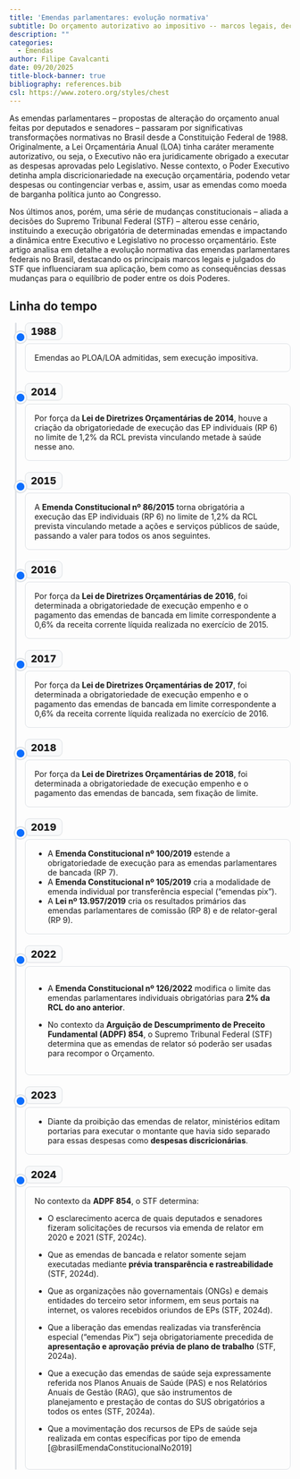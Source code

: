```yaml
---
title: 'Emendas parlamentares: evolução normativa'
subtitle: Do orçamento autorizativo ao impositivo -- marcos legais, decisões judiciais e seus efeitos
description: "" 
categories:
  - Emendas
author: Filipe Cavalcanti
date: 09/20/2025
title-block-banner: true
bibliography: references.bib
csl: https://www.zotero.org/styles/chest
---
```


As emendas parlamentares – propostas de alteração do orçamento anual feitas por deputados e senadores – passaram por significativas transformações normativas no Brasil desde a Constituição Federal de 1988. Originalmente, a Lei Orçamentária Anual (LOA) tinha caráter meramente autorizativo, ou seja, o Executivo não era juridicamente obrigado a executar as despesas aprovadas pelo Legislativo. Nesse contexto, o Poder Executivo detinha ampla discricionariedade na execução orçamentária, podendo vetar despesas ou contingenciar verbas e, assim, usar as emendas como moeda de barganha política junto ao Congresso.

Nos últimos anos, porém, uma série de mudanças constitucionais – aliada a decisões do Supremo Tribunal Federal (STF) – alterou esse cenário, instituindo a execução obrigatória de determinadas emendas e impactando a dinâmica entre Executivo e Legislativo no processo orçamentário. Este artigo analisa em detalhe a evolução normativa das emendas parlamentares federais no Brasil, destacando os principais marcos legais e julgados do STF que influenciaram sua aplicação, bem como as consequências dessas mudanças para o equilíbrio de poder entre os dois Poderes.

## Linha do tempo
```{=html}
<style>
:root { --tl-line:#dee2e6; --tl-dot:#0d6efd; --tl-muted:#6c757d; --tl-pad-left:1.75rem; --tl-spine-left:.6rem; --year-bg:#f8f9fa; }
.timeline{position:relative;margin:1rem 0 3rem 0;padding-left:var(--tl-pad-left)}
.timeline::before{content:"";position:absolute;left:var(--tl-spine-left);top:0;bottom:0;width:3px;background:var(--tl-line);border-radius:2px}
.timeline .event{position:relative;margin-bottom:1.25rem}
.timeline .event::before{content:"";position:absolute;left:calc(var(--tl-spine-left) - var(--tl-pad-left));top:.95rem;width:.9rem;height:.9rem;background:var(--tl-dot);border:3px solid #fff;box-shadow:0 0 0 2px var(--tl-line);border-radius:50%}
.timeline .date{display:inline-block;font-weight:800;font-variant-numeric:tabular-nums;font-size:1.1rem;background:var(--year-bg);border:1px solid var(--tl-line);border-radius:.5rem;padding:.25rem .6rem;margin:0 0 -.5rem 0;box-shadow:0 1px 2px rgba(0,0,0,.04)}
.timeline .badge-lite{display:none!important}
.timeline .card{border:1px solid var(--tl-line);border-radius:.5rem}
.timeline .card-body{padding:1rem 1rem 1rem 1rem}
.timeline .card-title{margin:0 0 .25rem 0}
/* empurra conteúdo um tiquinho para a direita sem deslocar o ponto */
:root { --tl-gap: .35rem; }
.timeline .card-body > *:first-child{ margin-top: 0; }
.timeline .card-body > *:last-child{ margin-bottom: 0; }
</style>
``` 

::: {.timeline}

::: {.event}
[1988]{.date}

::: {.card}
::: {.card-body}
Emendas ao PLOA/LOA admitidas, sem execução impositiva. 
:::
:::
:::

::: {.event}
[2014]{.date}

::: {.card}
::: {.card-body}
Por força da **Lei de Diretrizes Orçamentárias de 2014**, houve a criação da obrigatoriedade de execução das EP individuais (RP 6) no limite de 1,2% da RCL prevista vinculando metade à saúde nesse ano.
:::
:::
:::

::: {.event}
[2015]{.date}

::: {.card}
::: {.card-body}
A **Emenda Constitucional nº 86/2015** torna obrigatória a execução das EP individuais (RP 6) no limite de 1,2% da RCL prevista vinculando metade a ações e serviços públicos de saúde, passando a valer para todos os anos seguintes.
:::
:::
:::

::: {.event}
[2016]{.date}

::: {.card}
::: {.card-body}
Por força da **Lei de Diretrizes Orçamentárias de 2016**, foi determinada a obrigatoriedade de execução empenho e o pagamento das emendas de bancada em limite correspondente a 0,6% da receita corrente líquida realizada no exercício de 2015.
:::
:::
:::

::: {.event}
[2017]{.date}

::: {.card}
::: {.card-body}
Por força da **Lei de Diretrizes Orçamentárias de 2017**, foi determinada a obrigatoriedade de execução empenho e o pagamento das emendas de bancada em limite correspondente a 0,6% da receita corrente líquida realizada no exercício de 2016.
:::
:::
:::

::: {.event}
[2018]{.date}

::: {.card}
::: {.card-body}
Por força da **Lei de Diretrizes Orçamentárias de 2018**, foi determinada a obrigatoriedade de execução empenho e o pagamento das emendas de bancada, sem fixação de limite.
:::
:::
:::

::: {.event}
[2019]{.date}

::: {.card}
::: {.card-body}
- A **Emenda Constitucional nº 100/2019** estende a obrigatoriedade de execução para as emendas parlamentares de bancada (RP 7).
- A **Emenda Constitucional nº 105/2019** cria a modalidade de emenda individual por transferência especial (“emendas pix”).
- A **Lei nº 13.957/2019** cria os resultados primários das emendas parlamentares de comissão (RP 8) e de relator-geral (RP 9).
:::
:::
:::

::: {.event}
[2022]{.date}

::: {.card}
::: {.card-body}

- A **Emenda Constitucional nº 126/2022** modifica o limite das emendas parlamentares individuais obrigatórias para **2% da RCL do ano anterior**.

- No contexto da **Arguição de Descumprimento de Preceito Fundamental (ADPF) 854**, o Supremo Tribunal Federal (STF) determina que as emendas de relator só poderão ser usadas para recompor o Orçamento.
:::
:::
:::

::: {.event}
[2023]{.date}

::: {.card}
::: {.card-body}
- Diante da proibição das emendas de relator, ministérios editam portarias para executar o montante que havia sido separado para essas despesas como **despesas discricionárias**.
:::
:::
:::

::: {.event}
[2024]{.date}

::: {.card}
::: {.card-body}
No contexto da **ADPF 854**, o STF determina:

- O esclarecimento acerca de quais deputados e senadores fizeram solicitações de recursos via emenda de relator em 2020 e 2021 (STF, 2024c).

- Que as emendas de bancada e relator somente sejam executadas mediante **prévia transparência e rastreabilidade** (STF, 2024d).

- Que as organizações não governamentais (ONGs) e demais entidades do terceiro setor informem, em seus portais na internet, os valores recebidos oriundos de EPs (STF, 2024d).

- Que a liberação das emendas realizadas via transferência especial (“emendas Pix”) seja obrigatoriamente precedida de **apresentação e aprovação prévia de plano de trabalho** (STF, 2024a).

- Que a execução das emendas de saúde seja expressamente referida nos Planos Anuais de Saúde (PAS) e nos Relatórios Anuais de Gestão (RAG), que são instrumentos de planejamento e prestação de contas do SUS obrigatórios a todos os entes (STF, 2024a).

- Que a movimentação dos recursos de EPs de saúde seja realizada em contas específicas por tipo de emenda [@brasilEmendaConstitucionalNo2019] 
:::
:::
:::

:::
